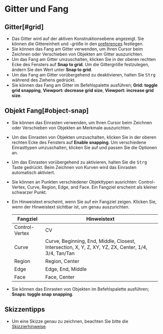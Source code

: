 
# Gitter und Fang

## Gitter[#grid]

- Das Gitter wird auf der aktiven Konstruktionsebene angezeigt. Sie können die Gittereinheit und -größe in den [preferences](../start/preferences) festlegen.
- Sie können das Fang am Gitter verwenden, um Ihren Cursor beim Zeichnen oder Verschieben von Objekten am Gitter auszurichten.
- Um das Fang am Gitter umzuschalten, klicken Sie in der oberen rechten Ecke des Fensters auf **Snap to grid**. Um die Gittergröße festzulegen, ändern Sie den Wert unter **Snap to grid**.
- Um das Fang am Gitter vorübergehend zu deaktivieren, halten Sie <kbd>Strg</kbd> während des Ziehens gedrückt.
- Sie können das Fang am Gitter im Befehlspalette ausführen; **Grid: toggle grid snapping**, **Viewport: decrease grid size**, **Viewport: increase grid size**.

## Objekt Fang[#object-snap]

- Sie können das Einrasten verwenden, um Ihren Cursor beim Zeichnen oder Verschieben von Objekten an Merkmale auszurichten.
- Um das Einrasten von Objekten umzuschalten, klicken Sie in der oberen rechten Ecke des Fensters auf **Enable snapping**. Um verschiedene Einrasttypen umzuschalten, klicken Sie auf <ButtonIcon type="button-types-of-snapping" /> und passen Sie die Optionen an.
- Um das Einrasten vorübergehend zu aktivieren, halten Sie die <kbd>Strg</kbd> Taste gedrückt. Beim Zeichnen von Kurven wird das Einrasten automatisch aktiviert.
- Sie können an Punkten verschiedener Objekttypen ausrichten: Control-Vertex, Curve, Region, Edge, and Face. Ein Fangziel erscheint als kleiner schwarzer Punkt.
- Ein Hinweistext erscheint, wenn Sie auf ein Fangziel zeigen. Klicken Sie, wenn der Hinweistext sichtbar ist, um genau auszurichten.

    | Fangziel    | Hinweistext                                                                                          |
    | -------------- | ---------------------------------------------------------------------------------------------------- |
    | Control-Vertex | CV                                                                                                   |
    | Curve          | Curve, Beginning, End, Middle, Closest, Intersection, X, Y, Z, XY, YZ, ZX, Center, 1/4, 3/4, Tan/Tan |
    | Region         | Region, Center                                                                                       |
    | Edge           | Edge, End, Middle                                                                                    |
    | Face           | Face, Center                                                                                         |

- Sie können das Einrasten von Objekten im Befehlspalette ausführen; **Snaps: toggle snap snapping**.

## Skizzentipps

- Um eine Skizze genau zu zeichnen, beachten Sie bitte die [Skizzierhinweise](../tool/sketching-essentials).
